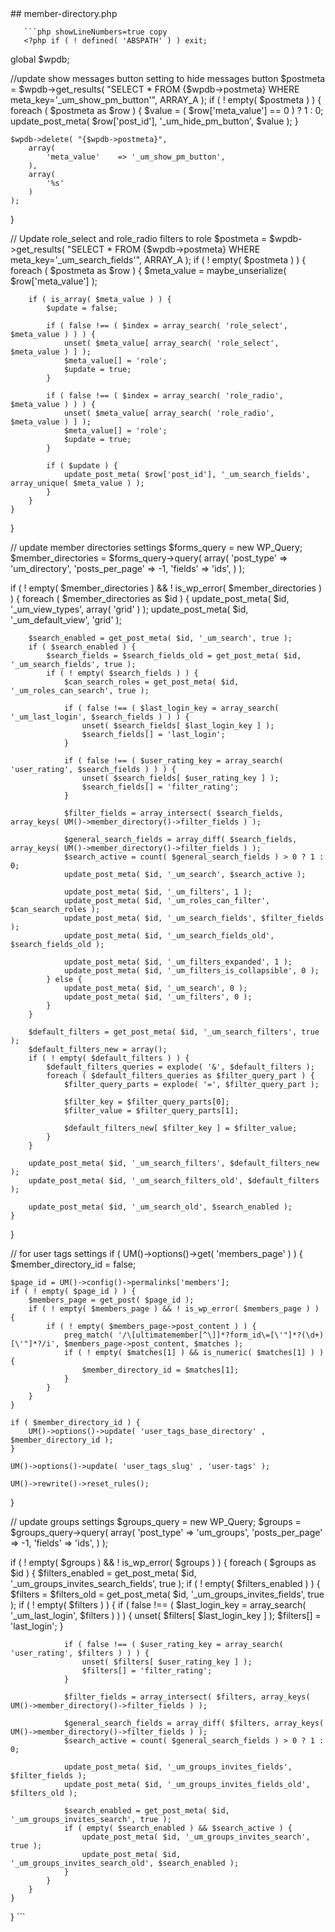 

<div class="phpdocumentor-element -file">
    ## member-directory.php

        

    
       ```php showLineNumbers=true copy
       <?php if ( ! defined( 'ABSPATH' ) ) exit;

global $wpdb;

//update show messages button setting to hide messages button
$postmeta = $wpdb->get_results( "SELECT * FROM {$wpdb->postmeta} WHERE meta_key='_um_show_pm_button'", ARRAY_A );
if ( ! empty( $postmeta ) ) {
	foreach ( $postmeta as $row ) {
		$value = ( $row['meta_value'] == 0 ) ? 1 : 0;
		update_post_meta( $row['post_id'], '_um_hide_pm_button', $value );
	}

	$wpdb->delete( "{$wpdb->postmeta}",
		array(
			'meta_value'    => '_um_show_pm_button',
		),
		array(
			'%s'
		)
	);
}

// Update role_select and role_radio filters to role
$postmeta = $wpdb->get_results( "SELECT * FROM {$wpdb->postmeta} WHERE meta_key='_um_search_fields'", ARRAY_A );
if ( ! empty( $postmeta ) ) {
	foreach ( $postmeta as $row ) {
		$meta_value = maybe_unserialize( $row['meta_value'] );

		if ( is_array( $meta_value ) ) {
			$update = false;

			if ( false !== ( $index = array_search( 'role_select', $meta_value ) ) ) {
				unset( $meta_value[ array_search( 'role_select', $meta_value ) ] );
				$meta_value[] = 'role';
				$update = true;
			}

			if ( false !== ( $index = array_search( 'role_radio', $meta_value ) ) ) {
				unset( $meta_value[ array_search( 'role_radio', $meta_value ) ] );
				$meta_value[] = 'role';
				$update = true;
			}

			if ( $update ) {
				update_post_meta( $row['post_id'], '_um_search_fields', array_unique( $meta_value ) );
			}
		}
	}
}

// update member directories settings
$forms_query = new WP_Query;
$member_directories = $forms_query->query( array(
	'post_type'         => 'um_directory',
	'posts_per_page'    => -1,
	'fields'            => 'ids',
) );

if ( ! empty( $member_directories ) && ! is_wp_error( $member_directories ) ) {
	foreach ( $member_directories as $id ) {
		update_post_meta( $id, '_um_view_types', array( 'grid' ) );
		update_post_meta( $id, '_um_default_view', 'grid' );

		$search_enabled = get_post_meta( $id, '_um_search', true );
		if ( $search_enabled ) {
			$search_fields = $search_fields_old = get_post_meta( $id, '_um_search_fields', true );
			if ( ! empty( $search_fields ) ) {
				$can_search_roles = get_post_meta( $id, '_um_roles_can_search', true );

				if ( false !== ( $last_login_key = array_search( '_um_last_login', $search_fields ) ) ) {
					unset( $search_fields[ $last_login_key ] );
					$search_fields[] = 'last_login';
				}

				if ( false !== ( $user_rating_key = array_search( 'user_rating', $search_fields ) ) ) {
					unset( $search_fields[ $user_rating_key ] );
					$search_fields[] = 'filter_rating';
				}

				$filter_fields = array_intersect( $search_fields, array_keys( UM()->member_directory()->filter_fields ) );

				$general_search_fields = array_diff( $search_fields, array_keys( UM()->member_directory()->filter_fields ) );
				$search_active = count( $general_search_fields ) > 0 ? 1 : 0;
				update_post_meta( $id, '_um_search', $search_active );

				update_post_meta( $id, '_um_filters', 1 );
				update_post_meta( $id, '_um_roles_can_filter', $can_search_roles );
				update_post_meta( $id, '_um_search_fields', $filter_fields );
				update_post_meta( $id, '_um_search_fields_old', $search_fields_old );

				update_post_meta( $id, '_um_filters_expanded', 1 );
				update_post_meta( $id, '_um_filters_is_collapsible', 0 );
			} else {
				update_post_meta( $id, '_um_search', 0 );
				update_post_meta( $id, '_um_filters', 0 );
			}
		}

		$default_filters = get_post_meta( $id, '_um_search_filters', true );
		$default_filters_new = array();
		if ( ! empty( $default_filters ) ) {
			$default_filters_queries = explode( '&', $default_filters );
			foreach ( $default_filters_queries as $filter_query_part ) {
				$filter_query_parts = explode( '=', $filter_query_part );

				$filter_key = $filter_query_parts[0];
				$filter_value = $filter_query_parts[1];

				$default_filters_new[ $filter_key ] = $filter_value;
			}
		}

		update_post_meta( $id, '_um_search_filters', $default_filters_new );
		update_post_meta( $id, '_um_search_filters_old', $default_filters );

		update_post_meta( $id, '_um_search_old', $search_enabled );
	}
}


// for user tags settings
if ( UM()->options()->get( 'members_page' ) ) {
	$member_directory_id = false;

	$page_id = UM()->config()->permalinks['members'];
	if ( ! empty( $page_id ) ) {
		$members_page = get_post( $page_id );
		if ( ! empty( $members_page ) && ! is_wp_error( $members_page ) ) {
			if ( ! empty( $members_page->post_content ) ) {
				preg_match( '/\[ultimatemember[^\]]*?form_id\=[\'"]*?(\d+)[\'"]*?/i', $members_page->post_content, $matches );
				if ( ! empty( $matches[1] ) && is_numeric( $matches[1] ) ) {
					$member_directory_id = $matches[1];
				}
			}
		}
	}

	if ( $member_directory_id ) {
		UM()->options()->update( 'user_tags_base_directory' , $member_directory_id );
	}

	UM()->options()->update( 'user_tags_slug' , 'user-tags' );

	UM()->rewrite()->reset_rules();
}


// update groups settings
$groups_query = new WP_Query;
$groups = $groups_query->query( array(
	'post_type'         => 'um_groups',
	'posts_per_page'    => -1,
	'fields'            => 'ids',
) );

if ( ! empty( $groups ) && ! is_wp_error( $groups ) ) {
	foreach ( $groups as $id ) {
		$filters_enabled = get_post_meta( $id, '_um_groups_invites_search_fields', true );
		if ( ! empty( $filters_enabled ) ) {
			$filters = $filters_old = get_post_meta( $id, '_um_groups_invites_fields', true );
			if ( ! empty( $filters ) ) {
				if ( false !== ( $last_login_key = array_search( '_um_last_login', $filters ) ) ) {
					unset( $filters[ $last_login_key ] );
					$filters[] = 'last_login';
				}

				if ( false !== ( $user_rating_key = array_search( 'user_rating', $filters ) ) ) {
					unset( $filters[ $user_rating_key ] );
					$filters[] = 'filter_rating';
				}

				$filter_fields = array_intersect( $filters, array_keys( UM()->member_directory()->filter_fields ) );

				$general_search_fields = array_diff( $filters, array_keys( UM()->member_directory()->filter_fields ) );
				$search_active = count( $general_search_fields ) > 0 ? 1 : 0;

				update_post_meta( $id, '_um_groups_invites_fields', $filter_fields );
				update_post_meta( $id, '_um_groups_invites_fields_old', $filters_old );

				$search_enabled = get_post_meta( $id, '_um_groups_invites_search', true );
				if ( empty( $search_enabled ) && $search_active ) {
					update_post_meta( $id, '_um_groups_invites_search', true );
					update_post_meta( $id, '_um_groups_invites_search_old', $search_enabled );
				}
			}
		}
	}
}
       ```
</div>
